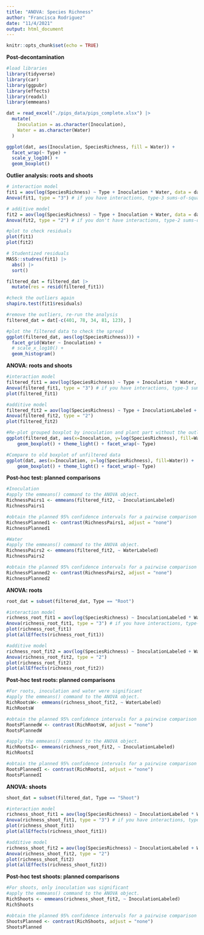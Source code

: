 ---
title: "ANOVA: Species Richness"
author: "Francisca Rodriguez"
date: "11/4/2021"
output: html_document
---

```{r setup, include=FALSE}
knitr::opts_chunk$set(echo = TRUE)
```

**Post-decontamination**
```{r}
#load libraries
library(tidyverse)
library(car)
library(ggpubr)
library(effects)
library(readxl)
library(emmeans)

dat = read_excel("./pips_data/pips_complete.xlsx") |>
  mutate(
    Inoculation = as.character(Inoculation),
    Water = as.character(Water)
  )

ggplot(dat, aes(Inoculation, SpeciesRichness, fill = Water)) +
  facet_wrap(~ Type) +
  scale_y_log10() +
  geom_boxplot()

```

**Outlier analysis: roots and shoots**
```{r}
# interaction model
fit1 = aov(log(SpeciesRichness) ~ Type + Inoculation * Water, data = dat)
Anova(fit1, type = "3") # if you have interactions, type-3 sums-of-squares is appropriate

# additive model
fit2 = aov(log(SpeciesRichness) ~ Type + Inoculation + Water, data = dat)
Anova(fit2, type = "2") # if you don't have interactions, type-2 sums-of-squares is appropriate

#plot to check residuals
plot(fit1)
plot(fit2)

# Studentized residuals
MASS::studres(fit1) |>
  abs() |>
  sort()

filtered_dat = filtered_dat |>
  mutate(res = resid(filtered_fit1))

#check the outliers again
shapiro.test(fit1$residuals)

#remove the outliers, re-run the analysis
filtered_dat = dat[-c(401, 78, 34, 81, 123), ]

#plot the filtered data to check the spread
ggplot(filtered_dat, aes(log(SpeciesRichness))) +
  facet_grid(Water ~ Inoculation) +
  # scale_x_log10() +
  geom_histogram()

```

**ANOVA: roots and shoots**
```{r}
#interaction model
filtered_fit1 = aov(log(SpeciesRichness) ~ Type + Inoculation * Water, data = filtered_dat)
Anova(filtered_fit1, type = "3") # if you have interactions, type-3 sums-of-squares is appropriate
plot(filtered_fit1)

#additive model 
filtered_fit2 = aov(log(SpeciesRichness) ~ Type + InoculationLabeled + WaterLabeled, data = filtered_dat)
Anova(filtered_fit2, type = "2")
plot(filtered_fit2)

#Re-plot grouped boxplot by inoculation and plant part without the outliers
ggplot(filtered_dat, aes(x=Inoculation, y=log(SpeciesRichness), fill=Water)) + 
    geom_boxplot() + theme_light() + facet_wrap(~ Type)

#Compare to old boxplot of unfiltered data
ggplot(dat, aes(x=Inoculation, y=log(SpeciesRichness), fill=Water)) + 
    geom_boxplot() + theme_light() + facet_wrap(~ Type)
```

**Post-hoc test: planned comparisons**
```{r}
#Inoculation
#apply the emmeans() command to the ANOVA object.
RichnessPairs1 <- emmeans(filtered_fit2, ~ InoculationLabeled)
RichnessPairs1

#obtain the planned 95% confidence intervals for a pairwise comparison
RichnessPlanned1 <- contrast(RichnessPairs1, adjust = "none")
RichnessPlanned1

#Water
#apply the emmeans() command to the ANOVA object.
RichnessPairs2 <- emmeans(filtered_fit2, ~ WaterLabeled)
RichnessPairs2

#obtain the planned 95% confidence intervals for a pairwise comparison
RichnessPlanned2 <- contrast(RichnessPairs2, adjust = "none")
RichnessPlanned2
```

**ANOVA: roots**
```{r}
root_dat = subset(filtered_dat, Type == "Root")

#interaction model
richness_root_fit1 = aov(log(SpeciesRichness) ~ InoculationLabeled * WaterLabeled, data = root_dat)
Anova(richness_root_fit1, type = "3") # if you have interactions, type-3 sums-of-squares is appropriate
plot(richness_root_fit1)
plot(allEffects(richness_root_fit1))

#additive model 
richness_root_fit2 = aov(log(SpeciesRichness) ~ InoculationLabeled + WaterLabeled, data = root_dat)
Anova(richness_root_fit2, type = "2")
plot(richness_root_fit2)
plot(allEffects(richness_root_fit2))
```

**Post-hoc test roots: planned comparisons**
```{r}
#For roots, inoculation and water were significant
#apply the emmeans() command to the ANOVA object.
RichRootsW<- emmeans(richness_shoot_fit2, ~ WaterLabeled)
RichRootsW

#obtain the planned 95% confidence intervals for a pairwise comparison
RootsPlannedW <- contrast(RichRootsW, adjust = "none")
RootsPlannedW

#apply the emmeans() command to the ANOVA object.
RichRootsI<- emmeans(richness_root_fit2, ~ InoculationLabeled)
RichRootsI

#obtain the planned 95% confidence intervals for a pairwise comparison
RootsPlannedI <- contrast(RichRootsI, adjust = "none")
RootsPlannedI
```

**ANOVA: shoots**
```{r}
shoot_dat = subset(filtered_dat, Type == "Shoot")

#interaction model
richness_shoot_fit1 = aov(log(SpeciesRichness) ~ InoculationLabeled * WaterLabeled, data = shoot_dat)
Anova(richness_shoot_fit1, type = "3") # if you have interactions, type-3 sums-of-squares is appropriate
plot(richness_shoot_fit1)
plot(allEffects(richness_shoot_fit1))

#additive model 
richness_shoot_fit2 = aov(log(SpeciesRichness) ~ InoculationLabeled + WaterLabeled, data = shoot_dat)
Anova(richness_shoot_fit2, type = "2")
plot(richness_shoot_fit2)
plot(allEffects(richness_shoot_fit2))
```

**Post-hoc test shoots: planned comparisons**
```{r}
#For shoots, only inoculation was significant
#apply the emmeans() command to the ANOVA object.
RichShoots <- emmeans(richness_shoot_fit2, ~ InoculationLabeled)
RichShoots

#obtain the planned 95% confidence intervals for a pairwise comparison
ShootsPlanned <- contrast(RichShoots, adjust = "none")
ShootsPlanned

```